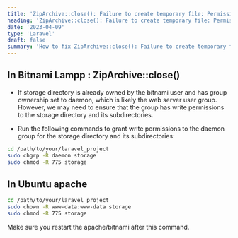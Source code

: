 ```yaml
---
title: 'ZipArchive::close(): Failure to create temporary file: Permission denied '
heading: 'ZipArchive::close(): Failure to create temporary file: Permission denied '
date: '2023-04-09'
type: 'Laravel'
draft: false
summary: 'How to fix ZipArchive::close(): Failure to create temporary file: Permission denied'
---
```


## In Bitnami Lampp : ZipArchive::close()

- If storage directory is already owned by the bitnami user and has group ownership set to daemon, which is likely the web server user group. However, we may need to ensure that the group has write permissions to the storage directory and its subdirectories.

- Run the following commands to grant write permissions to the daemon group for the storage directory and its subdirectories:

```bash
cd /path/to/your/laravel_project
sudo chgrp -R daemon storage
sudo chmod -R 775 storage
```

## In Ubuntu apache

```bash
cd /path/to/your/laravel_project
sudo chown -R www-data:www-data storage
sudo chmod -R 775 storage
```

Make sure you restart the apache/bitnami after this command.
